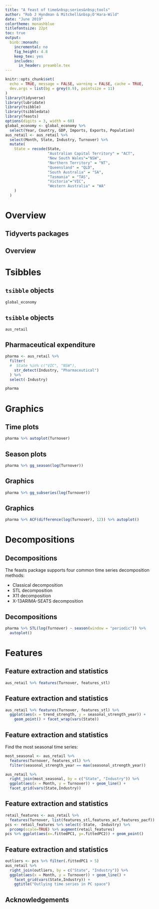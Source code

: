 ```yaml
---
title: "A feast of time&nbsp;series&nbsp;tools"
author: "Rob J Hyndman & Mitchell&nbsp;O'Hara-Wild"
date: "June 2019"
colortheme: monashblue
titlefontsize: 22pt
toc: true
output:
  binb::monash:
    incremental: no
    fig_height: 4.8
    keep_tex: yes
    includes:
      in_header: preamble.tex
---
```


```r
knitr::opts_chunk$set(
  echo = TRUE, message = FALSE, warning = FALSE, cache = TRUE,
  dev.args = list(bg = grey(0.9), pointsize = 11)
)
library(tidyverse)
library(lubridate)
library(tsibble)
library(tsibbledata)
library(feasts)
options(digits = 3, width = 60)
global_economy <- global_economy %>%
  select(Year, Country, GDP, Imports, Exports, Population)
aus_retail <- aus_retail %>%
  select(Month, State, Industry, Turnover) %>%
  mutate(
    State = recode(State,
                   "Australian Capital Territory" = "ACT",
                   "New South Wales"="NSW",
                   "Northern Territory" = "NT",
                   "Queensland" = "QLD",
                   "South Australia" = "SA",
                   "Tasmania" = "TAS",
                   "Victoria"="VIC",
                   "Western Australia" = "WA"
    )
  )
```

# Overview

## Tidyverts packages

\begin{textblock}{3.8}(8,0)\begin{alertblock}{}\Large\textbf{tidyverts.org}\end{alertblock}\end{textblock}

\placefig{1}{1.4}{width=4cm}{tsibble.png}
\placefig{5}{1.4}{width=4cm}{tsibbledata.png}
\placefig{3}{4.85}{width=4cm}{feasts.png}
\placefig{7}{4.85}{width=4cm}{fable.png}

## Overview

\placefig{.2}{1.5}{width=4cm}{feasts.png}

\begin{textblock}{7.7}(4.7,1.5)\large
\begin{block}{\fontsize{20}{20}\sf\bfseries\textcolor{DarkYellow}{F}eature \textcolor{DarkYellow}{E}xtraction \textcolor{DarkYellow}{A}nd \textcolor{DarkYellow}{S}tatistics for \textcolor{DarkYellow}{T}ime \textcolor{DarkYellow}{S}eries}
\begin{itemize}
\item works with tidy temporal data provided by the tsibble package.
\item produces time series features, decompositions, statistical summaries and visualisations.
\end{itemize}
\end{block}
\end{textblock}


# Tsibbles

## `tsibble` objects

\fontsize{10}{11.2}\sf

```r
global_economy
```

\only<2->{\begin{textblock}{.75}(2.15,3.7)
\begin{alertblock}{}\fontsize{10}{10}\sf Index\phantom{dg}\end{alertblock}
\end{textblock}}
\only<3->{\begin{textblock}{1.6}(3.28,3.7)
\begin{alertblock}{}\fontsize{10}{10}\sf Key\phantom{dg}\end{alertblock}
\end{textblock}}
\only<4>{\begin{textblock}{6.7}(5.5,3.7)
\begin{alertblock}{}\fontsize{10}{10}\sf Measured variables\phantom{dg}\end{alertblock}
\end{textblock}}


## `tsibble` objects

\fontsize{10}{11.2}\sf

```r
aus_retail
```

\only<2->{\begin{textblock}{1.2}(2.3,3.7)
\begin{alertblock}{}\fontsize{10}{10}\sf Index\phantom{dg}\end{alertblock}
\end{textblock}}
\only<3->{\begin{textblock}{6.3}(3.95,3.7)
\begin{alertblock}{}\fontsize{10}{10}\sf Keys\phantom{dg}\end{alertblock}
\end{textblock}}
\only<4>{\begin{textblock}{1.5}(11,3.7)
\begin{alertblock}{}\fontsize{10}{10}\sf Measure\phantom{dg}\end{alertblock}
\end{textblock}}


## Pharmaceutical expenditure

\fontsize{9}{10}\sf

```r
pharma <- aus_retail %>%
  filter(
  #  State %in% c("VIC", "NSW"),
    str_detect(Industry, "Pharmaceutical")
  ) %>%
  select(-Industry)
```

```r
pharma
```


# Graphics

## Time plots

\fontsize{9}{10}\sf

```r
pharma %>% autoplot(Turnover)
```

## Season plots
\fontsize{9}{10}\sf

```r
pharma %>% gg_season(log(Turnover))
```

## Graphics
\fontsize{9}{10}\sf

```r
pharma %>% gg_subseries(log(Turnover))
```

## Graphics
\fontsize{9}{10}\sf

```r
pharma %>% ACF(difference(log(Turnover), 12)) %>% autoplot()
```

# Decompositions

## Decompositions

The feasts package supports four common time series decomposition methods:

* Classical decomposition
* STL decomposition
* X11 decomposition
* X-13ARIMA-SEATS decomposition

## Decompositions
\fontsize{9}{10}\sf

```r
pharma %>% STL(log(Turnover) ~ season(window = "periodic")) %>%
  autoplot()
```

# Features

## Feature extraction and statistics

\fontsize{9}{10}\sf

```r
aus_retail %>% features(Turnover, features_stl)
```

## Feature extraction and statistics
\fontsize{9}{9}\sf

```r
aus_retail %>% features(Turnover, features_stl) %>%
  ggplot(aes(x = trend_strength, y = seasonal_strength_year)) +
    geom_point() + facet_wrap(vars(State))
```

\only<2->{\begin{textblock}{3.8}(8.7,7.3)
\begin{alertblock}{}\fontsize{10}{11}\sf Most of Australian's retail industries are highly trended and seasonal for all states.
\end{alertblock}\end{textblock}}

## Feature extraction and statistics
\fontsize{9}{9}\sf

Find the most seasonal time series:

```r
most_seasonal <- aus_retail %>%
  features(Turnover, features_stl) %>%
  filter(seasonal_strength_year == max(seasonal_strength_year))
```

\pause\vspace*{-0.3cm}

```r
aus_retail %>%
  right_join(most_seasonal, by = c("State", "Industry")) %>%
  ggplot(aes(x = Month, y = Turnover)) + geom_line() +
  facet_grid(vars(State,Industry))
```


## Feature extraction and statistics
\fontsize{9}{9}\sf

\begin{textblock}{5}(7,5)
\begin{alertblock}{}\normalsize
Principal components based on STL, ACF and PACF features
\end{alertblock}
\end{textblock}

```r
retail_features <- aus_retail %>%
  features(Turnover, list(features_stl,features_acf,features_pacf))
pcs <- retail_features %>% select(-State, -Industry) %>%
  prcomp(scale=TRUE) %>% augment(retail_features)
pcs %>% ggplot(aes(x=.fittedPC1, y=.fittedPC2)) + geom_point()
```

## Feature extraction and statistics
\fontsize{9}{9}\sf

```r
outliers <- pcs %>% filter(.fittedPC1 > 5)
aus_retail %>%
  right_join(outliers, by = c("State", "Industry")) %>%
  ggplot(aes(x = Month, y = Turnover)) + geom_line() +
    facet_grid(vars(State,Industry)) +
    ggtitle("Outlying time series in PC space")
```

## Acknowledgements


\begin{block}{}
\fontsize{11}{11}\sf
\centering\begin{tabular}{l@{\hspace*{1cm}}l}
\includegraphics[height=4cm, width=10cm]{mitch} &
\includegraphics[height=4cm, width=10cm]{earowang} \\
Mitchell O'Hara-Wild &
Earo Wang \\
\end{tabular}
\end{block}

\vspace*{1cm}

\begin{alertblock}{}
\centerline{\textbf{feasts.tidyverts.org}}
\centerline{\textbf{robjhyndman.com}}
\end{alertblock}

\vspace*{10cm}